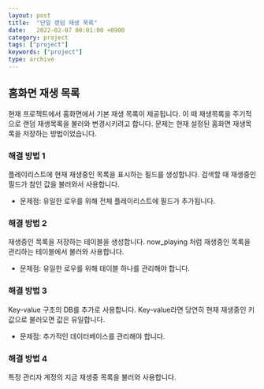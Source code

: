 ```yaml
---
layout: post
title:  "단일 랜덤 재생 목록"
date:   2022-02-07 00:01:00 +0900
category: project
tags: ["project"]
keywords: ["project"]
type: archive
---
```


## 홈화면 재생 목록
현재 프로젝트에서 홈화면에서 기본 재생 목록이 제공됩니다.
이 때 재생목록을 주기적으로 랜덤 재생목록을 불러와 변경시키려고 합니다.
문제는 현재 설정된 홈화면 재생목록을 저장하는 방법이었습니다.

### 해결 방법 1
플레이리스트에 현재 재생중인 목록을 표시하는 필드를 생성합니다.
검색할 때 재생중인 필드가 참인 값을 불러와서 사용합니다.

- 문제점: 유일한 로우를 위해 전체 플레이리스트에 필드가 추가됩니다.

### 해결 방법 2
재생중인 목록을 저장하는 테이블을 생성합니다.
now_playing 처럼 재생중인 목록을 관리하는 테이블에서 불러와 사용합니다.

- 문제점: 유일한 로우를 위해 테이블 하나를 관리해야 합니다.

### 해결 방법 3
Key-value 구조의 DB를 추가로 사용합니다.
Key-value라면 당연히 현재 재생중인 키값으로 불러오면 값은 유일합니다.

- 문제점: 추가적인 데이터베이스를 관리해야 합니다.

### 해결 방법 4
특정 관리자 계정의 지금 재생중 목록을 불러와 사용합니다.
